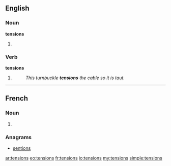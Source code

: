 ==English==

===Noun===
'''tensions'''

# {{plural of|tension}}

===Verb===
'''tensions'''

# {{third-person singular of|tension}}
#: ''This turnbuckle '''tensions''' the cable so it is taut.''

----

==French==

===Noun===
{{infl|fr|plural}} {{f|p}}

# {{plural of|tension|lang=fr}}

===Anagrams===
* [[sentions#French|sentions]]

[[ar:tensions]]
[[eo:tensions]]
[[fr:tensions]]
[[io:tensions]]
[[my:tensions]]
[[simple:tensions]]